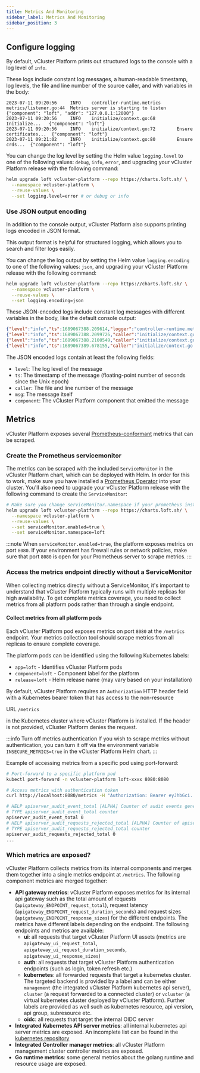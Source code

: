 ```yaml
---
title: Metrics And Monitoring
sidebar_label: Metrics And Monitoring
sidebar_position: 3
---
```


## Configure logging

By default, vCluster Platform prints out structured logs to the console with a log level of `info`.

These logs include constant log messages, a human-readable timestamp, log levels, the file and line number of the source caller, and with variables in the body:

```text
2023-07-11 09:20:56     INFO    controller-runtime.metrics      metrics/listener.go:44  Metrics server is starting to listen    {"component": "loft", "addr": "127.0.0.1:12000"}
2023-07-11 09:20:56     INFO    initialize/context.go:68        Initialize...   {"component": "loft"}
2023-07-11 09:20:56     INFO    initialize/context.go:72        Ensure certificates...  {"component": "loft"}
2023-07-11 09:21:02     INFO    initialize/context.go:80        Ensure crds...  {"component": "loft"}
```

You can change the log level by setting the Helm value `logging.level` to one of the following values: `debug`, `info`, `error`, and upgrading your vCluster Platform release with the following command:

```bash
helm upgrade loft vcluster-platform --repo https://charts.loft.sh/ \
  --namespace vcluster-platform \
  --reuse-values \
  --set logging.level=error # or debug or info
```

### Use JSON output encoding

In addition to the console output, vCluster Platform also supports printing logs encoded in JSON format.

This output format is helpful for structured logging, which allows you to search and filter logs easily.

You can change the log output by setting the Helm value `logging.encoding` to one of the following values: `json`, and upgrading your vCluster Platform release with the following command:

```bash
helm upgrade loft vcluster-platform --repo https://charts.loft.sh/ \
  --namespace vcluster-platform \
  --reuse-values \
  --set logging.encoding=json
```

These JSON-encoded logs include constant log messages with different variables in the body, like the default console output:

```json
{"level":"info","ts":1689067388.209614,"logger":"controller-runtime.metrics","caller":"metrics/listener.go:44","msg":"Metrics server is starting to listen","component":"loft","addr":"127.0.0.1:12000"}
{"level":"info","ts":1689067388.2099726,"caller":"initialize/context.go:68","msg":"Initialize...","component":"loft"}
{"level":"info","ts":1689067388.2100549,"caller":"initialize/context.go:72","msg":"Ensure certificates...","component":"loft"}
{"level":"info","ts":1689067389.678155,"caller":"initialize/context.go:80","msg":"Ensure crds...","component":"loft"}
```

The JSON encoded logs contain at least the following fields:

- `level`: The log level of the message
- `ts`: The timestamp of the message (floating-point number of seconds since the Unix epoch)
- `caller`: The file and line number of the message
- `msg`: The message itself
- `component`: The vCluster Platform component that emitted the message

## Metrics

vCluster Platform exposes several [Prometheus-conformant](https://prometheus.io/docs/practices/naming/) metrics that can be scraped.

<!-- vale off -->
### Create the Prometheus servicemonitor
<!-- vale on -->

The metrics can be scraped with the included `ServiceMonitor` in the vCluster Platform chart, which can be deployed with Helm. In order for this to work, make sure you have installed a [Prometheus Operator](https://github.com/prometheus-operator/prometheus-operator) into your cluster. You'll also need to upgrade your vCluster Platform release with the following command to create the `ServiceMonitor`:

```bash
# Make sure you change serviceMonitor.namespace if your prometheus installation requires this.
helm upgrade loft vcluster-platform --repo https://charts.loft.sh/ \
  --namespace vcluster-platform \
  --reuse-values \
  --set serviceMonitor.enabled=true \
  --set serviceMonitor.namespace=loft
```

:::note
When `serviceMonitor.enabled=true`, the platform exposes metrics on port `8080`. If your environment has firewall rules or network policies, make sure that port `8080` is open for your Prometheus server to scrape metrics.
:::

### Access the metrics endpoint directly without a ServiceMonitor

When collecting metrics directly without a ServiceMonitor, it's important to understand that vCluster Platform typically runs with multiple replicas for high availability. To get complete metrics coverage, you need to collect metrics from all platform pods rather than through a single endpoint.

#### Collect metrics from all platform pods

Each vCluster Platform pod exposes metrics on port `8080` at the `/metrics` endpoint. Your metrics collection tool should scrape metrics from all replicas to ensure complete coverage.

The platform pods can be identified using the following Kubernetes labels:
- `app=loft` - Identifies vCluster Platform pods
- `component=loft` - Component label for the platform
- `release=loft` - Helm release name (may vary based on your installation)

By default, vCluster Platform requires an `Authorization` HTTP header field with a Kubernetes bearer token that has access to the non-resource 
<!-- vale off -->
URL `/metrics`
<!-- vale on -->
 in the Kubernetes cluster where vCluster Platform is installed.
If the header is not provided, vCluster Platform denies the request.

:::info Turn off metrics authentication
If you wish to scrape metrics without authentication, you can turn it off via the environment variable `INSECURE_METRICS=true` in the vCluster Platform Helm chart.
:::

Example of accessing metrics from a specific pod using port-forward:

```bash
# Port-forward to a specific platform pod
kubectl port-forward -n vcluster-platform loft-xxxx 8080:8080

# Access metrics with authentication token
curl http://localhost:8080/metrics -H "Authorization: Bearer eyJhbGci..."

# HELP apiserver_audit_event_total [ALPHA] Counter of audit events generated and sent to the audit backend.
# TYPE apiserver_audit_event_total counter
apiserver_audit_event_total 0
# HELP apiserver_audit_requests_rejected_total [ALPHA] Counter of apiserver requests rejected due to an error in audit logging backend.
# TYPE apiserver_audit_requests_rejected_total counter
apiserver_audit_requests_rejected_total 0
...
```

### Which metrics are exposed?

vCluster Platform collects metrics from its internal components and merges them together into a single metrics endpoint at `/metrics`. The following component metrics are merged together:

- **API gateway metrics**: vCluster Platform exposes metrics for its internal api gateway such as the total amount of requests (`apigateway_ENDPOINT_request_total`), request latency (`apigateway_ENDPOINT_request_duration_seconds`) and request sizes (`apigateway_ENDPOINT_response_sizes`) for the different endpoints. The metrics have different labels depending on the endpoint. The following endpoints and metrics are available:
  - **ui**: all requests that target vCluster Platform UI assets (metrics are `apigateway_ui_request_total`, `apigateway_ui_request_duration_seconds`, `apigateway_ui_response_sizes`)
  - **auth**: all requests that target vCluster Platform authentication endpoints (such as login, token refresh etc.)
  - **kubernetes**: all forwarded requests that target a kubernetes cluster. The targeted backend is provided by a label and can be either `management` (the integrated vCluster Platform kubernetes api server), `cluster` (a request forwarded to a connected cluster) or `vcluster` (a virtual kubernetes cluster deployed by vCluster Platform). Further labels are provided as well such as kubernetes resource, api version, api group, subresource etc.
  - **oidc**: all requests that target the internal OIDC server
- **Integrated Kubernetes API server metrics**: all internal kubernetes api server metrics are exposed. An incomplete list can be found in the [kubernetes repository](https://github.com/kubernetes/apiserver/blob/master/pkg/endpoints/metrics/metrics.go)
- **Integrated Controller manager metrics**: all vCluster Platform management cluster controller metrics are exposed.
- **Go runtime metrics**: some general metrics about the golang runtime and resource usage are exposed.
